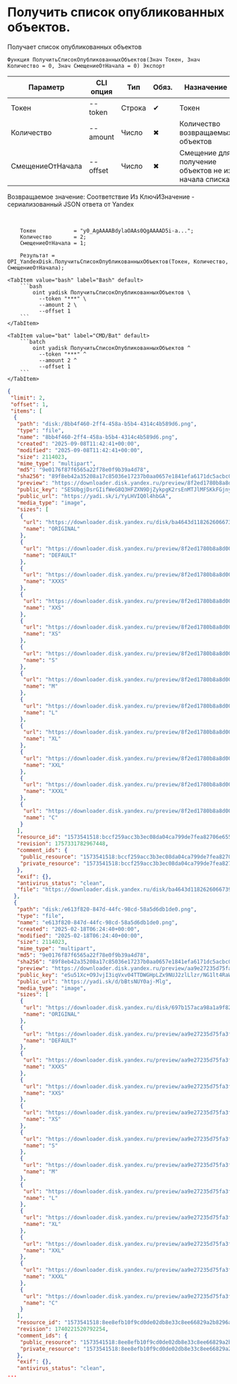 ﻿---
sidebar_position: 3
description: Получить список опубликованных объектов. и другие функции для работы с Yandex Disk в Открытом пакете интеграций - бесплатной open-source библиотеке интеграций для 1С:Предприятие 8, OneScript и CLI
keywords: [1C, 1С, 1С:Предприятие, 1С:Предприятие 8.3, API, Интеграция, Сервисы, Обмен, OneScript, CLI, Yandex Disk]
---


# Получить список опубликованных объектов.
 Получает список опубликованных объектов



`Функция ПолучитьСписокОпубликованныхОбъектов(Знач Токен, Знач Количество = 0, Знач СмещениеОтНачала = 0) Экспорт`

  | Параметр | CLI опция | Тип | Обяз. | Назначение |
  |-|-|-|-|-|
  | Токен | --token | Строка | &#x2714; | Токен |
  | Количество | --amount | Число | &#x2716; | Количество возвращаемых объектов |
  | СмещениеОтНачала | --offset | Число | &#x2716; | Смещение для получение объектов не из начала списка |

  
  Возвращаемое значение:   Соответствие Из КлючИЗначение - сериализованный JSON ответа от Yandex

<br/>




```bsl title="Пример использования для 1С:Предприятие/OneScript"
    Токен            = "y0_AgAAAABdylaOAAs0QgAAAAD5i-a...";
    Количество       = 2;
    СмещениеОтНачала = 1;

    Результат = OPI_YandexDisk.ПолучитьСписокОпубликованныхОбъектов(Токен, Количество, СмещениеОтНачала);
```
    

 <Tabs>
  
    <TabItem value="bash" label="Bash" default>
        ```bash
            oint yadisk ПолучитьСписокОпубликованныхОбъектов \
              --token "***" \
              --amount 2 \
              --offset 1
        ```
    </TabItem>
  
    <TabItem value="bat" label="CMD/Bat" default>
        ```batch
            oint yadisk ПолучитьСписокОпубликованныхОбъектов ^
              --token "***" ^
              --amount 2 ^
              --offset 1
        ```
    </TabItem>
</Tabs>


```json title="Результат"
{
 "limit": 2,
 "offset": 1,
 "items": [
  {
   "path": "disk:/8bb4f460-2ff4-458a-b5b4-4314c4b589d6.png",
   "type": "file",
   "name": "8bb4f460-2ff4-458a-b5b4-4314c4b589d6.png",
   "created": "2025-09-08T11:42:41+00:00",
   "modified": "2025-09-08T11:42:41+00:00",
   "size": 2114023,
   "mime_type": "multipart",
   "md5": "9e0176f87f6565a22f78e0f9b39a4d78",
   "sha256": "89f8eb42a35208a17c85036e17237b0aa0657e1841efa6171dc5acbc0dea9e18",
   "preview": "https://downloader.disk.yandex.ru/preview/8f2ed1780b8a8d001de6627fc9cd16f73489ba759e0e46195df22d021dcf40f0/inf/Kw7ntutnYTv7ME2Wc45CLPUTRub4FO1o8FL8mXTzn15mJipCySkz4Ste7NeUNF4jmAKSauPmPxLFzO6aMKmEAw%3D%3D?uid=1573541518&filename=8bb4f460-2ff4-458a-b5b4-4314c4b589d6.png&disposition=inline&hash=&limit=0&content_type=image%2Fjpeg&owner_uid=1573541518&tknv=v3&size=S&crop=0",
   "public_key": "SESUbgjDsrGIifWeG8Q3HFZXN9DjZykpgK2rsEnMTJlMFSKkFGjnyiKVpUBWzkNyq/J6bpmRyOJonT3VoXnDag==",
   "public_url": "https://yadi.sk/i/YyLHVIQ0l4hbGA",
   "media_type": "image",
   "sizes": [
    {
     "url": "https://downloader.disk.yandex.ru/disk/ba4643d11826260667395afad6f0344d93d1e446b7e8046a9eddde5c4882089c/68c1b1a3/gwThwhLBKYvLhQCNnqAHipg9dL32B8ucsRJtTnFcQwXyscfbJ8B8OyXfwGYeSiPiSjoRHIEODK4QYbBUqVd5IQ%3D%3D?uid=1573541518&filename=8bb4f460-2ff4-458a-b5b4-4314c4b589d6.png&disposition=attachment&hash=&limit=0&content_type=multipart&owner_uid=1573541518&fsize=2114023&hid=03d7263840468e281bd0b238a26e7d0d&media_type=image&tknv=v3&etag=9e0176f87f6565a22f78e0f9b39a4d78",
     "name": "ORIGINAL"
    },
    {
     "url": "https://downloader.disk.yandex.ru/preview/8f2ed1780b8a8d001de6627fc9cd16f73489ba759e0e46195df22d021dcf40f0/inf/Kw7ntutnYTv7ME2Wc45CLPUTRub4FO1o8FL8mXTzn15mJipCySkz4Ste7NeUNF4jmAKSauPmPxLFzO6aMKmEAw%3D%3D?uid=1573541518&filename=8bb4f460-2ff4-458a-b5b4-4314c4b589d6.png&disposition=inline&hash=&limit=0&content_type=image%2Fjpeg&owner_uid=1573541518&tknv=v3",
     "name": "DEFAULT"
    },
    {
     "url": "https://downloader.disk.yandex.ru/preview/8f2ed1780b8a8d001de6627fc9cd16f73489ba759e0e46195df22d021dcf40f0/inf/Kw7ntutnYTv7ME2Wc45CLPUTRub4FO1o8FL8mXTzn15mJipCySkz4Ste7NeUNF4jmAKSauPmPxLFzO6aMKmEAw%3D%3D?uid=1573541518&filename=8bb4f460-2ff4-458a-b5b4-4314c4b589d6.png&disposition=inline&hash=&limit=0&content_type=image%2Fjpeg&owner_uid=1573541518&tknv=v3&size=XXXS&crop=0",
     "name": "XXXS"
    },
    {
     "url": "https://downloader.disk.yandex.ru/preview/8f2ed1780b8a8d001de6627fc9cd16f73489ba759e0e46195df22d021dcf40f0/inf/Kw7ntutnYTv7ME2Wc45CLPUTRub4FO1o8FL8mXTzn15mJipCySkz4Ste7NeUNF4jmAKSauPmPxLFzO6aMKmEAw%3D%3D?uid=1573541518&filename=8bb4f460-2ff4-458a-b5b4-4314c4b589d6.png&disposition=inline&hash=&limit=0&content_type=image%2Fjpeg&owner_uid=1573541518&tknv=v3&size=XXS&crop=0",
     "name": "XXS"
    },
    {
     "url": "https://downloader.disk.yandex.ru/preview/8f2ed1780b8a8d001de6627fc9cd16f73489ba759e0e46195df22d021dcf40f0/inf/Kw7ntutnYTv7ME2Wc45CLPUTRub4FO1o8FL8mXTzn15mJipCySkz4Ste7NeUNF4jmAKSauPmPxLFzO6aMKmEAw%3D%3D?uid=1573541518&filename=8bb4f460-2ff4-458a-b5b4-4314c4b589d6.png&disposition=inline&hash=&limit=0&content_type=image%2Fjpeg&owner_uid=1573541518&tknv=v3&size=XS&crop=0",
     "name": "XS"
    },
    {
     "url": "https://downloader.disk.yandex.ru/preview/8f2ed1780b8a8d001de6627fc9cd16f73489ba759e0e46195df22d021dcf40f0/inf/Kw7ntutnYTv7ME2Wc45CLPUTRub4FO1o8FL8mXTzn15mJipCySkz4Ste7NeUNF4jmAKSauPmPxLFzO6aMKmEAw%3D%3D?uid=1573541518&filename=8bb4f460-2ff4-458a-b5b4-4314c4b589d6.png&disposition=inline&hash=&limit=0&content_type=image%2Fjpeg&owner_uid=1573541518&tknv=v3&size=S&crop=0",
     "name": "S"
    },
    {
     "url": "https://downloader.disk.yandex.ru/preview/8f2ed1780b8a8d001de6627fc9cd16f73489ba759e0e46195df22d021dcf40f0/inf/Kw7ntutnYTv7ME2Wc45CLPUTRub4FO1o8FL8mXTzn15mJipCySkz4Ste7NeUNF4jmAKSauPmPxLFzO6aMKmEAw%3D%3D?uid=1573541518&filename=8bb4f460-2ff4-458a-b5b4-4314c4b589d6.png&disposition=inline&hash=&limit=0&content_type=image%2Fjpeg&owner_uid=1573541518&tknv=v3&size=M&crop=0",
     "name": "M"
    },
    {
     "url": "https://downloader.disk.yandex.ru/preview/8f2ed1780b8a8d001de6627fc9cd16f73489ba759e0e46195df22d021dcf40f0/inf/Kw7ntutnYTv7ME2Wc45CLPUTRub4FO1o8FL8mXTzn15mJipCySkz4Ste7NeUNF4jmAKSauPmPxLFzO6aMKmEAw%3D%3D?uid=1573541518&filename=8bb4f460-2ff4-458a-b5b4-4314c4b589d6.png&disposition=inline&hash=&limit=0&content_type=image%2Fjpeg&owner_uid=1573541518&tknv=v3&size=L&crop=0",
     "name": "L"
    },
    {
     "url": "https://downloader.disk.yandex.ru/preview/8f2ed1780b8a8d001de6627fc9cd16f73489ba759e0e46195df22d021dcf40f0/inf/Kw7ntutnYTv7ME2Wc45CLPUTRub4FO1o8FL8mXTzn15mJipCySkz4Ste7NeUNF4jmAKSauPmPxLFzO6aMKmEAw%3D%3D?uid=1573541518&filename=8bb4f460-2ff4-458a-b5b4-4314c4b589d6.png&disposition=inline&hash=&limit=0&content_type=image%2Fjpeg&owner_uid=1573541518&tknv=v3&size=XL&crop=0",
     "name": "XL"
    },
    {
     "url": "https://downloader.disk.yandex.ru/preview/8f2ed1780b8a8d001de6627fc9cd16f73489ba759e0e46195df22d021dcf40f0/inf/Kw7ntutnYTv7ME2Wc45CLPUTRub4FO1o8FL8mXTzn15mJipCySkz4Ste7NeUNF4jmAKSauPmPxLFzO6aMKmEAw%3D%3D?uid=1573541518&filename=8bb4f460-2ff4-458a-b5b4-4314c4b589d6.png&disposition=inline&hash=&limit=0&content_type=image%2Fjpeg&owner_uid=1573541518&tknv=v3&size=XXL&crop=0",
     "name": "XXL"
    },
    {
     "url": "https://downloader.disk.yandex.ru/preview/8f2ed1780b8a8d001de6627fc9cd16f73489ba759e0e46195df22d021dcf40f0/inf/Kw7ntutnYTv7ME2Wc45CLPUTRub4FO1o8FL8mXTzn15mJipCySkz4Ste7NeUNF4jmAKSauPmPxLFzO6aMKmEAw%3D%3D?uid=1573541518&filename=8bb4f460-2ff4-458a-b5b4-4314c4b589d6.png&disposition=inline&hash=&limit=0&content_type=image%2Fjpeg&owner_uid=1573541518&tknv=v3&size=XXXL&crop=0",
     "name": "XXXL"
    },
    {
     "url": "https://downloader.disk.yandex.ru/preview/8f2ed1780b8a8d001de6627fc9cd16f73489ba759e0e46195df22d021dcf40f0/inf/Kw7ntutnYTv7ME2Wc45CLPUTRub4FO1o8FL8mXTzn15mJipCySkz4Ste7NeUNF4jmAKSauPmPxLFzO6aMKmEAw%3D%3D?uid=1573541518&filename=8bb4f460-2ff4-458a-b5b4-4314c4b589d6.png&disposition=inline&hash=&limit=0&content_type=image%2Fjpeg&owner_uid=1573541518&tknv=v3&size=S&crop=0",
     "name": "C"
    }
   ],
   "resource_id": "1573541518:bccf259acc3b3ec08da04ca799de7fea82706e655720a649e4a3c6465baddbad",
   "revision": 1757331782967448,
   "comment_ids": {
    "public_resource": "1573541518:bccf259acc3b3ec08da04ca799de7fea82706e655720a649e4a3c6465baddbad",
    "private_resource": "1573541518:bccf259acc3b3ec08da04ca799de7fea82706e655720a649e4a3c6465baddbad"
   },
   "exif": {},
   "antivirus_status": "clean",
   "file": "https://downloader.disk.yandex.ru/disk/ba4643d11826260667395afad6f0344d93d1e446b7e8046a9eddde5c4882089c/68c1b1a3/gwThwhLBKYvLhQCNnqAHipg9dL32B8ucsRJtTnFcQwXyscfbJ8B8OyXfwGYeSiPiSjoRHIEODK4QYbBUqVd5IQ%3D%3D?uid=1573541518&filename=8bb4f460-2ff4-458a-b5b4-4314c4b589d6.png&disposition=attachment&hash=&limit=0&content_type=multipart&owner_uid=1573541518&fsize=2114023&hid=03d7263840468e281bd0b238a26e7d0d&media_type=image&tknv=v3&etag=9e0176f87f6565a22f78e0f9b39a4d78"
  },
  {
   "path": "disk:/e613f820-847d-44fc-98cd-58a5d6db1de0.png",
   "type": "file",
   "name": "e613f820-847d-44fc-98cd-58a5d6db1de0.png",
   "created": "2025-02-18T06:24:40+00:00",
   "modified": "2025-02-18T06:24:40+00:00",
   "size": 2114023,
   "mime_type": "multipart",
   "md5": "9e0176f87f6565a22f78e0f9b39a4d78",
   "sha256": "89f8eb42a35208a17c85036e17237b0aa0657e1841efa6171dc5acbc0dea9e18",
   "preview": "https://downloader.disk.yandex.ru/preview/aa9e27235d75fa3fa0e6135889ec1dd9d6eac573b32242a3ceda7ab9fe6b0954/inf/Kw7ntutnYTv7ME2Wc45CLPUTRub4FO1o8FL8mXTzn15mJipCySkz4Ste7NeUNF4jmAKSauPmPxLFzO6aMKmEAw%3D%3D?uid=1573541518&filename=e613f820-847d-44fc-98cd-58a5d6db1de0.png&disposition=inline&hash=&limit=0&content_type=image%2Fjpeg&owner_uid=1573541518&tknv=v3&size=S&crop=0",
   "public_key": "eSu51Xc+O9JvjI3iqVxv04TTDWGHpLZx9NUJ2zlLlzr/NG1lt4RaWVNo3wKYbP7Xq/J6bpmRyOJonT3VoXnDag==",
   "public_url": "https://yadi.sk/d/bBtsNUY0aj-Mlg",
   "media_type": "image",
   "sizes": [
    {
     "url": "https://downloader.disk.yandex.ru/disk/697b157aca98a1a9f8210d42b501aba5308d8921d4526a32f2685ee79f119dc8/68c1b1a3/gwThwhLBKYvLhQCNnqAHipg9dL32B8ucsRJtTnFcQwXyscfbJ8B8OyXfwGYeSiPiSjoRHIEODK4QYbBUqVd5IQ%3D%3D?uid=1573541518&filename=e613f820-847d-44fc-98cd-58a5d6db1de0.png&disposition=attachment&hash=&limit=0&content_type=multipart&owner_uid=1573541518&fsize=2114023&hid=03d7263840468e281bd0b238a26e7d0d&media_type=image&tknv=v3&etag=9e0176f87f6565a22f78e0f9b39a4d78",
     "name": "ORIGINAL"
    },
    {
     "url": "https://downloader.disk.yandex.ru/preview/aa9e27235d75fa3fa0e6135889ec1dd9d6eac573b32242a3ceda7ab9fe6b0954/inf/Kw7ntutnYTv7ME2Wc45CLPUTRub4FO1o8FL8mXTzn15mJipCySkz4Ste7NeUNF4jmAKSauPmPxLFzO6aMKmEAw%3D%3D?uid=1573541518&filename=e613f820-847d-44fc-98cd-58a5d6db1de0.png&disposition=inline&hash=&limit=0&content_type=image%2Fjpeg&owner_uid=1573541518&tknv=v3",
     "name": "DEFAULT"
    },
    {
     "url": "https://downloader.disk.yandex.ru/preview/aa9e27235d75fa3fa0e6135889ec1dd9d6eac573b32242a3ceda7ab9fe6b0954/inf/Kw7ntutnYTv7ME2Wc45CLPUTRub4FO1o8FL8mXTzn15mJipCySkz4Ste7NeUNF4jmAKSauPmPxLFzO6aMKmEAw%3D%3D?uid=1573541518&filename=e613f820-847d-44fc-98cd-58a5d6db1de0.png&disposition=inline&hash=&limit=0&content_type=image%2Fjpeg&owner_uid=1573541518&tknv=v3&size=XXXS&crop=0",
     "name": "XXXS"
    },
    {
     "url": "https://downloader.disk.yandex.ru/preview/aa9e27235d75fa3fa0e6135889ec1dd9d6eac573b32242a3ceda7ab9fe6b0954/inf/Kw7ntutnYTv7ME2Wc45CLPUTRub4FO1o8FL8mXTzn15mJipCySkz4Ste7NeUNF4jmAKSauPmPxLFzO6aMKmEAw%3D%3D?uid=1573541518&filename=e613f820-847d-44fc-98cd-58a5d6db1de0.png&disposition=inline&hash=&limit=0&content_type=image%2Fjpeg&owner_uid=1573541518&tknv=v3&size=XXS&crop=0",
     "name": "XXS"
    },
    {
     "url": "https://downloader.disk.yandex.ru/preview/aa9e27235d75fa3fa0e6135889ec1dd9d6eac573b32242a3ceda7ab9fe6b0954/inf/Kw7ntutnYTv7ME2Wc45CLPUTRub4FO1o8FL8mXTzn15mJipCySkz4Ste7NeUNF4jmAKSauPmPxLFzO6aMKmEAw%3D%3D?uid=1573541518&filename=e613f820-847d-44fc-98cd-58a5d6db1de0.png&disposition=inline&hash=&limit=0&content_type=image%2Fjpeg&owner_uid=1573541518&tknv=v3&size=XS&crop=0",
     "name": "XS"
    },
    {
     "url": "https://downloader.disk.yandex.ru/preview/aa9e27235d75fa3fa0e6135889ec1dd9d6eac573b32242a3ceda7ab9fe6b0954/inf/Kw7ntutnYTv7ME2Wc45CLPUTRub4FO1o8FL8mXTzn15mJipCySkz4Ste7NeUNF4jmAKSauPmPxLFzO6aMKmEAw%3D%3D?uid=1573541518&filename=e613f820-847d-44fc-98cd-58a5d6db1de0.png&disposition=inline&hash=&limit=0&content_type=image%2Fjpeg&owner_uid=1573541518&tknv=v3&size=S&crop=0",
     "name": "S"
    },
    {
     "url": "https://downloader.disk.yandex.ru/preview/aa9e27235d75fa3fa0e6135889ec1dd9d6eac573b32242a3ceda7ab9fe6b0954/inf/Kw7ntutnYTv7ME2Wc45CLPUTRub4FO1o8FL8mXTzn15mJipCySkz4Ste7NeUNF4jmAKSauPmPxLFzO6aMKmEAw%3D%3D?uid=1573541518&filename=e613f820-847d-44fc-98cd-58a5d6db1de0.png&disposition=inline&hash=&limit=0&content_type=image%2Fjpeg&owner_uid=1573541518&tknv=v3&size=M&crop=0",
     "name": "M"
    },
    {
     "url": "https://downloader.disk.yandex.ru/preview/aa9e27235d75fa3fa0e6135889ec1dd9d6eac573b32242a3ceda7ab9fe6b0954/inf/Kw7ntutnYTv7ME2Wc45CLPUTRub4FO1o8FL8mXTzn15mJipCySkz4Ste7NeUNF4jmAKSauPmPxLFzO6aMKmEAw%3D%3D?uid=1573541518&filename=e613f820-847d-44fc-98cd-58a5d6db1de0.png&disposition=inline&hash=&limit=0&content_type=image%2Fjpeg&owner_uid=1573541518&tknv=v3&size=L&crop=0",
     "name": "L"
    },
    {
     "url": "https://downloader.disk.yandex.ru/preview/aa9e27235d75fa3fa0e6135889ec1dd9d6eac573b32242a3ceda7ab9fe6b0954/inf/Kw7ntutnYTv7ME2Wc45CLPUTRub4FO1o8FL8mXTzn15mJipCySkz4Ste7NeUNF4jmAKSauPmPxLFzO6aMKmEAw%3D%3D?uid=1573541518&filename=e613f820-847d-44fc-98cd-58a5d6db1de0.png&disposition=inline&hash=&limit=0&content_type=image%2Fjpeg&owner_uid=1573541518&tknv=v3&size=XL&crop=0",
     "name": "XL"
    },
    {
     "url": "https://downloader.disk.yandex.ru/preview/aa9e27235d75fa3fa0e6135889ec1dd9d6eac573b32242a3ceda7ab9fe6b0954/inf/Kw7ntutnYTv7ME2Wc45CLPUTRub4FO1o8FL8mXTzn15mJipCySkz4Ste7NeUNF4jmAKSauPmPxLFzO6aMKmEAw%3D%3D?uid=1573541518&filename=e613f820-847d-44fc-98cd-58a5d6db1de0.png&disposition=inline&hash=&limit=0&content_type=image%2Fjpeg&owner_uid=1573541518&tknv=v3&size=XXL&crop=0",
     "name": "XXL"
    },
    {
     "url": "https://downloader.disk.yandex.ru/preview/aa9e27235d75fa3fa0e6135889ec1dd9d6eac573b32242a3ceda7ab9fe6b0954/inf/Kw7ntutnYTv7ME2Wc45CLPUTRub4FO1o8FL8mXTzn15mJipCySkz4Ste7NeUNF4jmAKSauPmPxLFzO6aMKmEAw%3D%3D?uid=1573541518&filename=e613f820-847d-44fc-98cd-58a5d6db1de0.png&disposition=inline&hash=&limit=0&content_type=image%2Fjpeg&owner_uid=1573541518&tknv=v3&size=XXXL&crop=0",
     "name": "XXXL"
    },
    {
     "url": "https://downloader.disk.yandex.ru/preview/aa9e27235d75fa3fa0e6135889ec1dd9d6eac573b32242a3ceda7ab9fe6b0954/inf/Kw7ntutnYTv7ME2Wc45CLPUTRub4FO1o8FL8mXTzn15mJipCySkz4Ste7NeUNF4jmAKSauPmPxLFzO6aMKmEAw%3D%3D?uid=1573541518&filename=e613f820-847d-44fc-98cd-58a5d6db1de0.png&disposition=inline&hash=&limit=0&content_type=image%2Fjpeg&owner_uid=1573541518&tknv=v3&size=S&crop=0",
     "name": "C"
    }
   ],
   "resource_id": "1573541518:8ee8efb10f9cd0de02db8e33c8ee66829a2b8296abba3b0ed5eb143af6fe976a",
   "revision": 1740221520792254,
   "comment_ids": {
    "public_resource": "1573541518:8ee8efb10f9cd0de02db8e33c8ee66829a2b8296abba3b0ed5eb143af6fe976a",
    "private_resource": "1573541518:8ee8efb10f9cd0de02db8e33c8ee66829a2b8296abba3b0ed5eb143af6fe976a"
   },
   "exif": {},
   "antivirus_status": "clean",
...
```
